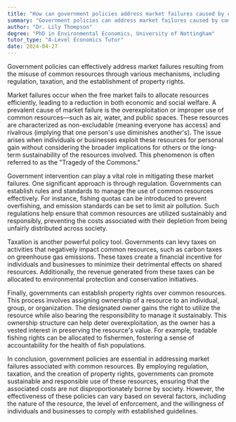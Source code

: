 ```yaml
---
title: "How can government policies address market failures caused by common resources?"
summary: "Government policies can address market failures caused by common resources through regulation, taxation, and the creation of property rights."
author: "Dr. Lily Thompson"
degree: "PhD in Environmental Economics, University of Nottingham"
tutor_type: "A-Level Economics Tutor"
date: 2024-04-27
---
```


Government policies can effectively address market failures resulting from the misuse of common resources through various mechanisms, including regulation, taxation, and the establishment of property rights.

Market failures occur when the free market fails to allocate resources efficiently, leading to a reduction in both economic and social welfare. A prevalent cause of market failure is the overexploitation or improper use of common resources—such as air, water, and public spaces. These resources are characterized as non-excludable (meaning everyone has access) and rivalrous (implying that one person's use diminishes another's). The issue arises when individuals or businesses exploit these resources for personal gain without considering the broader implications for others or the long-term sustainability of the resources involved. This phenomenon is often referred to as the "Tragedy of the Commons."

Government intervention can play a vital role in mitigating these market failures. One significant approach is through regulation. Governments can establish rules and standards to manage the use of common resources effectively. For instance, fishing quotas can be introduced to prevent overfishing, and emission standards can be set to limit air pollution. Such regulations help ensure that common resources are utilized sustainably and responsibly, preventing the costs associated with their depletion from being unfairly distributed across society.

Taxation is another powerful policy tool. Governments can levy taxes on activities that negatively impact common resources, such as carbon taxes on greenhouse gas emissions. These taxes create a financial incentive for individuals and businesses to minimize their detrimental effects on shared resources. Additionally, the revenue generated from these taxes can be allocated to environmental protection and conservation initiatives.

Finally, governments can establish property rights over common resources. This process involves assigning ownership of a resource to an individual, group, or organization. The designated owner gains the right to utilize the resource while also bearing the responsibility to manage it sustainably. This ownership structure can help deter overexploitation, as the owner has a vested interest in preserving the resource's value. For example, tradable fishing rights can be allocated to fishermen, fostering a sense of accountability for the health of fish populations.

In conclusion, government policies are essential in addressing market failures associated with common resources. By employing regulation, taxation, and the creation of property rights, governments can promote sustainable and responsible use of these resources, ensuring that the associated costs are not disproportionately borne by society. However, the effectiveness of these policies can vary based on several factors, including the nature of the resource, the level of enforcement, and the willingness of individuals and businesses to comply with established guidelines.
    